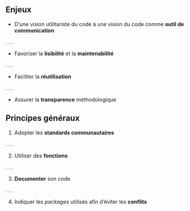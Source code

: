 ## Enjeux

- D'une vision utilitariste du code à une vision du code comme [**outil de communication**]{.orange}

. . .

- Favoriser la [**lisibilité**]{.orange} et la [**maintenabilité**]{.orange}

. . .

- Faciliter la [**réutilisation**]{.orange}

. . .

- Assurer la [__transparence__]{.orange} méthodologique


## Principes généraux

1. Adopter les [**standards communautaires**]{.orange}

. . .

2. Utiliser des [**fonctions**]{.orange}

. . .

3. [**Documenter**]{.orange} son code

. . .

4. Indiquer les _packages_ utilisés afin d'éviter les [**conflits**]{.orange}


